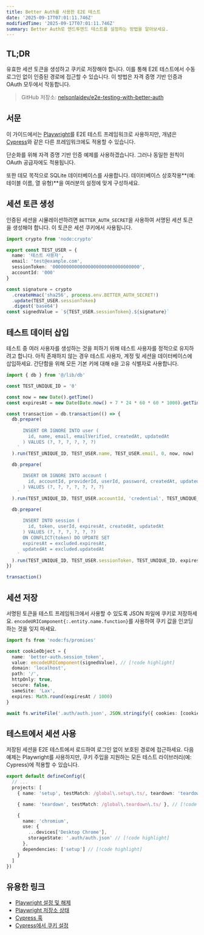 ```yaml
---
title: Better Auth를 사용한 E2E 테스트
date: '2025-09-17T07:01:11.746Z'
modifiedTime: '2025-09-17T07:01:11.746Z'
summary: Better Auth로 엔드투엔드 테스트를 설정하는 방법을 알아보세요.
---
```


## TL;DR

유효한 세션 토큰을 생성하고 쿠키로 저장해야 합니다. 이를 통해 E2E 테스트에서 수동 로그인 없이 인증된 경로에 접근할 수 있습니다. 이 방법은 자격 증명 기반 인증과 OAuth 모두에서 작동합니다.

> GitHub 저장소: [nelsonlaidev/e2e-testing-with-better-auth](https://github.com/nelsonlaidev/e2e-testing-with-better-auth)

## 서문

이 가이드에서는 [Playwright](https://playwright.dev/)를 E2E 테스트 프레임워크로 사용하지만, 개념은 [Cypress](https://www.cypress.io/)와 같은 다른 프레임워크에도 적용할 수 있습니다.

단순화를 위해 자격 증명 기반 인증 예제를 사용하겠습니다. 그러나 동일한 원칙이 OAuth 공급자에도 적용됩니다.

또한 데모 목적으로 SQLite 데이터베이스를 사용합니다. 데이터베이스 상호작용**(예: 테이블 이름, 열 유형)**을 여러분의 설정에 맞게 구성하세요.

## 세션 토큰 생성

인증된 세션을 시뮬레이션하려면 `BETTER_AUTH_SECRET`을 사용하여 서명된 세션 토큰을 생성해야 합니다. 이 토큰은 세션 쿠키에서 사용됩니다.

```ts
import crypto from 'node:crypto'

export const TEST_USER = {
  name: '테스트 사용자',
  email: 'test@example.com',
  sessionToken: '00000000000000000000000000000000',
  accountId: '000'
}

const signature = crypto
  .createHmac('sha256', process.env.BETTER_AUTH_SECRET!)
  .update(TEST_USER.sessionToken)
  .digest('base64')
const signedValue = `${TEST_USER.sessionToken}.${signature}`
```

## 테스트 데이터 삽입

테스트 중 여러 사용자를 생성하는 것을 피하기 위해 테스트 사용자를 정적으로 유지하려고 합니다. 아직 존재하지 않는 경우 테스트 사용자, 계정 및 세션을 데이터베이스에 삽입하세요. 간단함을 위해 모든 기본 키에 대해 `0`을 고유 식별자로 사용합니다.

```ts
import { db } from '@/lib/db'

const TEST_UNIQUE_ID = '0'

const now = new Date().getTime()
const expiresAt = new Date(Date.now() + 7 * 24 * 60 * 60 * 1000).getTime() // 7일

const transaction = db.transaction(() => {
  db.prepare(
    `
      INSERT OR IGNORE INTO user (
        id, name, email, emailVerified, createdAt, updatedAt
      ) VALUES (?, ?, ?, ?, ?, ?)
    `
  ).run(TEST_UNIQUE_ID, TEST_USER.name, TEST_USER.email, 0, now, now)

  db.prepare(
    `
      INSERT OR IGNORE INTO account (
        id, accountId, providerId, userId, password, createdAt, updatedAt
      ) VALUES (?, ?, ?, ?, ?, ?, ?)
    `
  ).run(TEST_UNIQUE_ID, TEST_USER.accountId, 'credential', TEST_UNIQUE_ID, 'password_hash', now, now)

  db.prepare(
    `
      INSERT INTO session (
        id, token, userId, expiresAt, createdAt, updatedAt
      ) VALUES (?, ?, ?, ?, ?, ?)
      ON CONFLICT(token) DO UPDATE SET
      expiresAt = excluded.expiresAt,
      updatedAt = excluded.updatedAt
    `
  ).run(TEST_UNIQUE_ID, TEST_USER.sessionToken, TEST_UNIQUE_ID, expiresAt, now, now)
})

transaction()
```

## 세션 저장

서명된 토큰을 테스트 프레임워크에서 사용할 수 있도록 JSON 파일에 쿠키로 저장하세요. `encodeURIComponent{:.entity.name.function}`를 사용하여 쿠키 값을 인코딩하는 것을 잊지 마세요.

```ts
import fs from 'node:fs/promises'

const cookieObject = {
  name: 'better-auth.session_token',
  value: encodeURIComponent(signedValue), // [!code highlight]
  domain: 'localhost',
  path: '/',
  httpOnly: true,
  secure: false,
  sameSite: 'Lax',
  expires: Math.round(expiresAt / 1000)
}

await fs.writeFile('.auth/auth.json', JSON.stringify({ cookies: [cookieObject], origins: [] }, null, 2))
```

## 테스트에서 세션 사용

저장된 세션을 E2E 테스트에서 로드하여 로그인 없이 보호된 경로에 접근하세요. 다음 예제는 Playwright를 사용하지만, 쿠키 주입을 지원하는 모든 테스트 라이브러리(예: Cypress)에 적용할 수 있습니다.

```ts title='playwright.config.ts'
export default defineConfig({
  // ...
  projects: [
    { name: 'setup', testMatch: /global\.setup\.ts/, teardown: 'teardown' }, // [!code highlight]

    { name: 'teardown', testMatch: /global\.teardown\.ts/ }, // [!code highlight]

    {
      name: 'chromium',
      use: {
        ...devices['Desktop Chrome'],
        storageState: '.auth/auth.json' // [!code highlight]
      },
      dependencies: ['setup'] // [!code highlight]
    }
  ]
})
```

## 유용한 링크

- [Playwright 설정 및 해제](https://playwright.dev/docs/test-global-setup-teardown)
- [Playwright 저장소 상태](https://playwright.dev/docs/auth#reuse-authentication-in-other-scenarios)
- [Cypress 훅](https://docs.cypress.io/app/core-concepts/writing-and-organizing-tests#Hooks)
- [Cypress에서 쿠키 설정](https://docs.cypress.io/api/commands/setcookie)